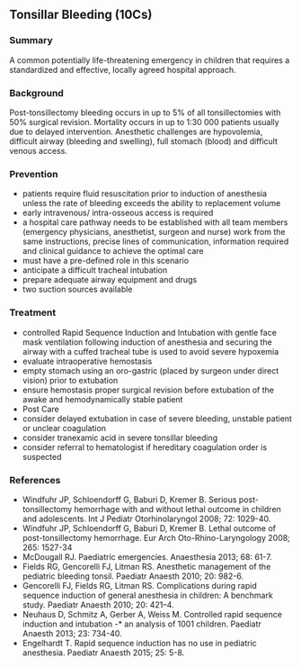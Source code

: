 ## Tonsillar Bleeding (10Cs)

### Summary
A common potentially life-threatening emergency in children that requires a standardized and effective, locally agreed hospital approach.

### Background
Post-tonsillectomy bleeding occurs in up to 5% of all tonsillectomies with 50% surgical revision. Mortality occurs in up to 1:30 000 patients usually due to delayed intervention. Anesthetic challenges are hypovolemia, difficult airway (bleeding and swelling), full stomach (blood) and difficult venous access.

### Prevention
* patients require fluid resuscitation prior to induction of anesthesia unless the rate of bleeding exceeds the ability to replacement volume
* early intravenous/ intra-osseous access is required
* a hospital care pathway needs to be established with all team members (emergency physicians, anesthetist, surgeon and nurse) work from the same instructions, precise lines of communication, information required and clinical guidance to achieve the optimal care
* must have a pre-defined role in this scenario
* anticipate a difficult tracheal intubation
* prepare adequate airway equipment and drugs
* two suction sources available

### Treatment
* controlled Rapid Sequence Induction and Intubation with gentle face mask ventilation following induction of anesthesia and securing the airway with a cuffed tracheal tube is used to avoid severe hypoxemia
* evaluate intraoperative hemostasis
* empty stomach using an oro-gastric (placed by surgeon under direct vision) prior to extubation
* ensure hemostasis proper surgical revision before extubation of the awake and hemodynamically stable patient
* Post Care
* consider delayed extubation in case of severe bleeding, unstable patient or unclear coagulation
* consider tranexamic acid in severe tonsillar bleeding
* consider referral to hematologist if hereditary coagulation order is suspected

### References
* Windfuhr JP, Schloendorff G, Baburi D, Kremer B. Serious post-tonsillectomy hemorrhage with and without lethal outcome in children and adolescents. Int J Pediatr Otorhinolaryngol 2008; 72: 1029-40.
* Windfuhr JP, Schloendorff G, Baburi D, Kremer B. Lethal outcome of post-tonsillectomy hemorrhage. Eur Arch Oto-Rhino-Laryngology 2008; 265: 1527-34
* McDougall RJ. Paediatric emergencies. Anaesthesia 2013; 68: 61-7.
* Fields RG, Gencorelli FJ, Litman RS. Anesthetic management of the pediatric bleeding tonsil. Paediatr Anaesth 2010; 20: 982-6.
* Gencorelli FJ, Fields RG, Litman RS. Complications during rapid sequence induction of general anesthesia in children: A benchmark study. Paediatr Anaesth 2010; 20: 421--4.
* Neuhaus D, Schmitz A, Gerber A, Weiss M. Controlled rapid sequence induction and intubation -* an analysis of 1001 children. Paediatr Anaesth 2013; 23: 734-40.
* Engelhardt T. Rapid sequence induction has no use in pediatric anesthesia. Paediatr Anaesth 2015; 25: 5-8.

